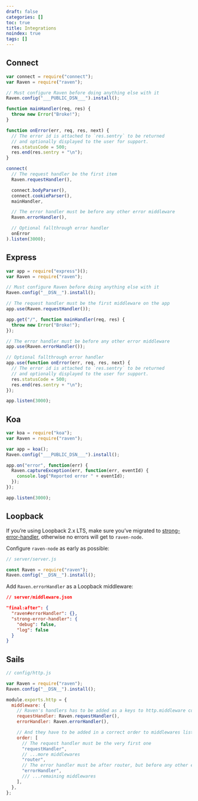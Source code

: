 ```yaml
---
draft: false
categories: []
toc: true
title: Integrations
noindex: true
tags: []
---
```


## Connect

```javascript
var connect = require("connect");
var Raven = require("raven");

// Must configure Raven before doing anything else with it
Raven.config("___PUBLIC_DSN___").install();

function mainHandler(req, res) {
  throw new Error("Broke!");
}

function onError(err, req, res, next) {
  // The error id is attached to `res.sentry` to be returned
  // and optionally displayed to the user for support.
  res.statusCode = 500;
  res.end(res.sentry + "\n");
}

connect(
  // The request handler be the first item
  Raven.requestHandler(),

  connect.bodyParser(),
  connect.cookieParser(),
  mainHandler,

  // The error handler must be before any other error middleware
  Raven.errorHandler(),

  // Optional fallthrough error handler
  onError
).listen(3000);
```

## Express

```javascript
var app = require("express")();
var Raven = require("raven");

// Must configure Raven before doing anything else with it
Raven.config("__DSN__").install();

// The request handler must be the first middleware on the app
app.use(Raven.requestHandler());

app.get("/", function mainHandler(req, res) {
  throw new Error("Broke!");
});

// The error handler must be before any other error middleware
app.use(Raven.errorHandler());

// Optional fallthrough error handler
app.use(function onError(err, req, res, next) {
  // The error id is attached to `res.sentry` to be returned
  // and optionally displayed to the user for support.
  res.statusCode = 500;
  res.end(res.sentry + "\n");
});

app.listen(3000);
```

## Koa

```javascript
var koa = require("koa");
var Raven = require("raven");

var app = koa();
Raven.config("___PUBLIC_DSN___").install();

app.on("error", function(err) {
  Raven.captureException(err, function(err, eventId) {
    console.log("Reported error " + eventId);
  });
});

app.listen(3000);
```

## Loopback

If you’re using Loopback 2.x LTS, make sure you’ve migrated to [strong-error-handler](https://loopback.io/doc/en/lb2/Using-strong-error-handler.html), otherwise no errors will get to `raven-node`.

Configure `raven-node` as early as possible:

```javascript
// server/server.js

const Raven = require("raven");
Raven.config("__DSN__").install();
```

Add `Raven.errorHandler` as a Loopback middleware:

```json
// server/middleware.json

"final:after": {
  "raven#errorHandler": {},
  "strong-error-handler": {
    "debug": false,
    "log": false
  }
}
```

## Sails

```javascript
// config/http.js

var Raven = require("raven");
Raven.config("__DSN__").install();

module.exports.http = {
  middleware: {
    // Raven's handlers has to be added as a keys to http.middleware config object
    requestHandler: Raven.requestHandler(),
    errorHandler: Raven.errorHandler(),

    // And they have to be added in a correct order to middlewares list
    order: [
      // The request handler must be the very first one
      "requestHandler",
      // ...more middlewares
      "router",
      // The error handler must be after router, but before any other error middleware
      "errorHandler",
      /// ...remaining middlewares
    ],
  },
};
```

